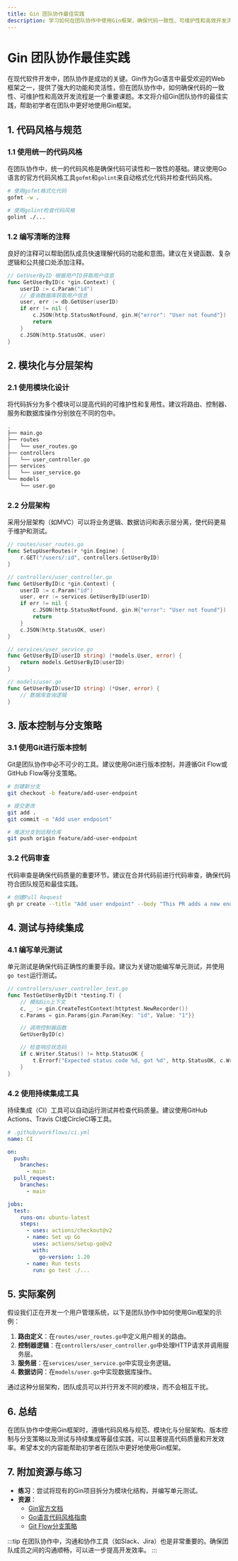```yaml
---
title: Gin 团队协作最佳实践
description: 学习如何在团队协作中使用Gin框架，确保代码一致性、可维护性和高效开发流程。
---
```


# Gin 团队协作最佳实践

在现代软件开发中，团队协作是成功的关键。Gin作为Go语言中最受欢迎的Web框架之一，提供了强大的功能和灵活性，但在团队协作中，如何确保代码的一致性、可维护性和高效开发流程是一个重要课题。本文将介绍Gin团队协作的最佳实践，帮助初学者在团队中更好地使用Gin框架。

## 1. 代码风格与规范

### 1.1 使用统一的代码风格
在团队协作中，统一的代码风格是确保代码可读性和一致性的基础。建议使用Go语言的官方代码风格工具`gofmt`和`golint`来自动格式化代码并检查代码风格。

```bash
# 使用gofmt格式化代码
gofmt -w .

# 使用golint检查代码风格
golint ./...
```

### 1.2 编写清晰的注释
良好的注释可以帮助团队成员快速理解代码的功能和意图。建议在关键函数、复杂逻辑和公共接口处添加注释。

```go
// GetUserByID 根据用户ID获取用户信息
func GetUserByID(c *gin.Context) {
    userID := c.Param("id")
    // 查询数据库获取用户信息
    user, err := db.GetUser(userID)
    if err != nil {
        c.JSON(http.StatusNotFound, gin.H{"error": "User not found"})
        return
    }
    c.JSON(http.StatusOK, user)
}
```

## 2. 模块化与分层架构

### 2.1 使用模块化设计
将代码拆分为多个模块可以提高代码的可维护性和复用性。建议将路由、控制器、服务和数据库操作分别放在不同的包中。

```bash
.
├── main.go
├── routes
│   └── user_routes.go
├── controllers
│   └── user_controller.go
├── services
│   └── user_service.go
└── models
    └── user.go
```

### 2.2 分层架构
采用分层架构（如MVC）可以将业务逻辑、数据访问和表示层分离，使代码更易于维护和测试。

```go
// routes/user_routes.go
func SetupUserRoutes(r *gin.Engine) {
    r.GET("/users/:id", controllers.GetUserByID)
}

// controllers/user_controller.go
func GetUserByID(c *gin.Context) {
    userID := c.Param("id")
    user, err := services.GetUserByID(userID)
    if err != nil {
        c.JSON(http.StatusNotFound, gin.H{"error": "User not found"})
        return
    }
    c.JSON(http.StatusOK, user)
}

// services/user_service.go
func GetUserByID(userID string) (*models.User, error) {
    return models.GetUserByID(userID)
}

// models/user.go
func GetUserByID(userID string) (*User, error) {
    // 数据库查询逻辑
}
```

## 3. 版本控制与分支策略

### 3.1 使用Git进行版本控制
Git是团队协作中必不可少的工具。建议使用Git进行版本控制，并遵循Git Flow或GitHub Flow等分支策略。

```bash
# 创建新分支
git checkout -b feature/add-user-endpoint

# 提交更改
git add .
git commit -m "Add user endpoint"

# 推送分支到远程仓库
git push origin feature/add-user-endpoint
```

### 3.2 代码审查
代码审查是确保代码质量的重要环节。建议在合并代码前进行代码审查，确保代码符合团队规范和最佳实践。

```bash
# 创建Pull Request
gh pr create --title "Add user endpoint" --body "This PR adds a new endpoint to retrieve user information."
```

## 4. 测试与持续集成

### 4.1 编写单元测试
单元测试是确保代码正确性的重要手段。建议为关键功能编写单元测试，并使用`go test`运行测试。

```go
// controllers/user_controller_test.go
func TestGetUserByID(t *testing.T) {
    // 模拟Gin上下文
    c, _ := gin.CreateTestContext(httptest.NewRecorder())
    c.Params = gin.Params{gin.Param{Key: "id", Value: "1"}}

    // 调用控制器函数
    GetUserByID(c)

    // 检查响应状态码
    if c.Writer.Status() != http.StatusOK {
        t.Errorf("Expected status code %d, got %d", http.StatusOK, c.Writer.Status())
    }
}
```

### 4.2 使用持续集成工具
持续集成（CI）工具可以自动运行测试并检查代码质量。建议使用GitHub Actions、Travis CI或CircleCI等工具。

```yaml
# .github/workflows/ci.yml
name: CI

on:
  push:
    branches:
      - main
  pull_request:
    branches:
      - main

jobs:
  test:
    runs-on: ubuntu-latest
    steps:
      - uses: actions/checkout@v2
      - name: Set up Go
        uses: actions/setup-go@v2
        with:
          go-version: 1.20
      - name: Run tests
        run: go test ./...
```

## 5. 实际案例

假设我们正在开发一个用户管理系统，以下是团队协作中如何使用Gin框架的示例：

1. **路由定义**：在`routes/user_routes.go`中定义用户相关的路由。
2. **控制器逻辑**：在`controllers/user_controller.go`中处理HTTP请求并调用服务层。
3. **服务层**：在`services/user_service.go`中实现业务逻辑。
4. **数据访问**：在`models/user.go`中实现数据库操作。

通过这种分层架构，团队成员可以并行开发不同的模块，而不会相互干扰。

## 6. 总结

在团队协作中使用Gin框架时，遵循代码风格与规范、模块化与分层架构、版本控制与分支策略以及测试与持续集成等最佳实践，可以显著提高代码质量和开发效率。希望本文的内容能帮助初学者在团队中更好地使用Gin框架。

## 7. 附加资源与练习

- **练习**：尝试将现有的Gin项目拆分为模块化结构，并编写单元测试。
- **资源**：
  - [Gin官方文档](https://gin-gonic.com/docs/)
  - [Go语言代码风格指南](https://golang.org/doc/effective_go.html)
  - [Git Flow分支策略](https://nvie.com/posts/a-successful-git-branching-model/)

:::tip
在团队协作中，沟通和协作工具（如Slack、Jira）也是非常重要的。确保团队成员之间的沟通顺畅，可以进一步提高开发效率。
:::